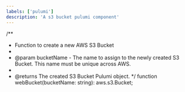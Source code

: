 ```yaml
---
labels: ['pulumi']
description: 'A s3 bucket pulumi component'
---
```


/**
 * Function to create a new AWS S3 Bucket
 *
 * @param bucketName - The name to assign to the newly created S3 Bucket. This name must be unique across AWS.
 * 
 * @returns The created S3 Bucket Pulumi object.
 */
function webBucket(bucketName: string): aws.s3.Bucket;
